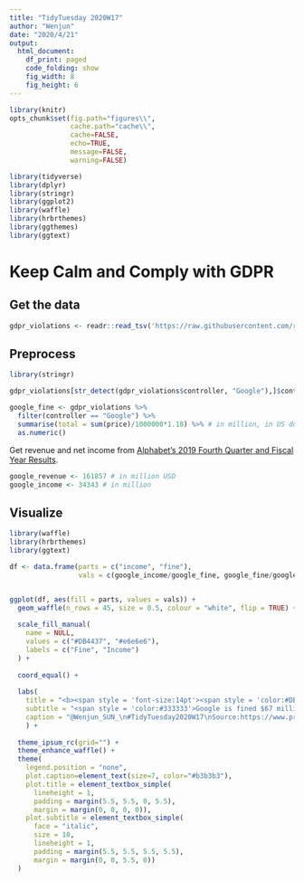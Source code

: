 ```yaml
---
title: "TidyTuesday 2020W17"
author: "Wenjun"
date: "2020/4/21"
output: 
  html_document:
    df_print: paged
    code_folding: show
    fig_width: 8
    fig_height: 6
---
```


```r
library(knitr)
opts_chunk$set(fig.path="figures\\",
               cache.path="cache\\",
               cache=FALSE,
               echo=TRUE,
               message=FALSE,
               warning=FALSE) 

library(tidyverse)
library(dplyr)
library(stringr)
library(ggplot2)
library(waffle)
library(hrbrthemes)
library(ggthemes)
library(ggtext)
```

# Keep Calm and Comply with GDPR {.tabset .tabset-fade}

## Get the data

```r
gdpr_violations <- readr::read_tsv('https://raw.githubusercontent.com/rfordatascience/tidytuesday/master/data/2020/2020-04-21/gdpr_violations.tsv')
```

## Preprocess

```r
library(stringr)

gdpr_violations[str_detect(gdpr_violations$controller, "Google"),]$controller <- "Google"

google_fine <- gdpr_violations %>%
  filter(controller == "Google") %>%
  summarise(total = sum(price)/1000000*1.18) %>% # in million, in US dollar
  as.numeric()
```

Get revenue and net income from [Alphabet's 2019 Fourth Quarter and Fiscal Year Results](https://abc.xyz/investor/static/pdf/2019Q4_alphabet_earnings_release.pdf).

```r
google_revenue <- 161857 # in million USD
google_income <- 34343 # in million 
```


## Visualize 

```r
library(waffle)
library(hrbrthemes)
library(ggtext)

df <- data.frame(parts = c("income", "fine"),
                 vals = c(google_income/google_fine, google_fine/google_fine))


ggplot(df, aes(fill = parts, values = vals)) +
  geom_waffle(n_rows = 45, size = 0.5, colour = "white", flip = TRUE) +
  
  scale_fill_manual(
    name = NULL,
    values = c("#DB4437", "#e6e6e6"),
    labels = c("Fine", "Income")
  ) +
  
  coord_equal() +
  
  labs(
    title = "<b><span style = 'font-size:14pt'><span style = 'color:#DB4437'>$67 Million Is A Lot, </span>But Probably Not For Google</b>",
    subtitle = "<span style = 'color:#333333'>Google is fined $67 million in total under Europe’s General Data Protection Regulation (GDPR), \nbut this is just less than <span style = 'color:#DB4437'>0.2%</span> of its net income in 2019.</span>",
    caption = "@Wenjun_SUN_\n#TidyTuesday2020W17\nSource:https://www.privacyaffairs.com/gdpr-fines/ & https://abc.xyz/investor/static/pdf/2019Q4_alphabet_earnings_release.pdf\nNote: The net income already includes a loss of $1,697 million for European Commission fines."  
    ) + 
  
  theme_ipsum_rc(grid="") +
  theme_enhance_waffle() + 
  theme(
    legend.position = "none",
    plot.caption=element_text(size=7, color="#b3b3b3"),
    plot.title = element_textbox_simple(
      lineheight = 1,
      padding = margin(5.5, 5.5, 0, 5.5),
      margin = margin(0, 0, 0, 0)),
    plot.subtitle = element_textbox_simple(
      face = "italic",
      size = 10,
      lineheight = 1,
      padding = margin(5.5, 5.5, 5.5, 5.5),
      margin = margin(0, 0, 5.5, 0))
  )
```









